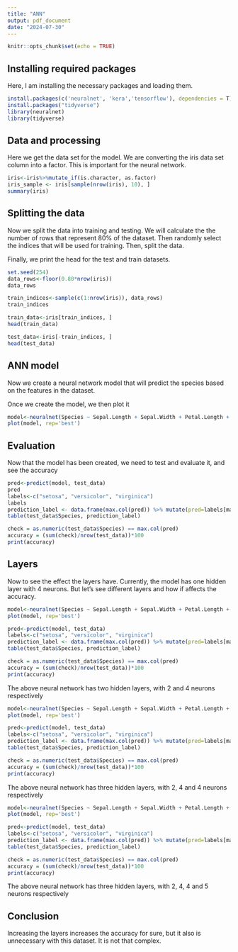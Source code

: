 ```yaml
---
title: "ANN"
output: pdf_document
date: "2024-07-30"
---
```


```r
knitr::opts_chunk$set(echo = TRUE)
```

## Installing required packages

Here, I am installing the necessary packages and loading them.

```r
install.packages(c('neuralnet', 'kera','tensorflow'), dependencies = T)
install.packages("tidyverse")
library(neuralnet)
library(tidyverse)
```

## Data and processing

Here we get the data set for the model. We are converting the iris data set column into a factor. This is important for the neural network.

```r
iris<-iris%>%mutate_if(is.character, as.factor)
iris_sample <- iris[sample(nrow(iris), 10), ]
summary(iris)
```

## Splitting the data

Now we split the data into training and testing.
We will calculate the the number of rows that represent 80% of the dataset. Then randomly select the indices that will be used for training. Then, split the data.

Finally, we print the head for the test and train datasets.

```r
set.seed(254)
data_rows<-floor(0.80*nrow(iris))
data_rows

train_indices<-sample(c(1:nrow(iris)), data_rows)
train_indices

train_data<-iris[train_indices, ]
head(train_data)

test_data<-iris[-train_indices, ]
head(test_data)
```

## ANN model

Now we create a neural network model that will predict the species based on the features in the dataset.

Once we create the model, we then plot it

```r
model<-neuralnet(Species ~ Sepal.Length + Sepal.Width + Petal.Length + Petal.Width, data = train_data, hidden = c(4), linear.output = FALSE)
plot(model, rep='best')
```

## Evaluation

Now that the model has been created, we need to test and evaluate it, and see the accuracy

```r
pred<-predict(model, test_data)
pred
labels<-c("setosa", "versicolor", "virginica")
labels
prediction_label <- data.frame(max.col(pred)) %>% mutate(pred=labels[max.col.pred.]) %>% select(2) %>% unlist()
table(test_data$Species, prediction_label)

check = as.numeric(test_data$Species) == max.col(pred)
accuracy = (sum(check)/nrow(test_data))*100
print(accuracy)
```

## Layers

Now to see the effect the layers have. Currently, the model has one hidden layer with 4 neurons. But let's see different layers and how if affects the accuracy.

```r
model<-neuralnet(Species ~ Sepal.Length + Sepal.Width + Petal.Length + Petal.Width, data = train_data, hidden = c(2, 4), linear.output = FALSE)
plot(model, rep='best')

pred<-predict(model, test_data)
labels<-c("setosa", "versicolor", "virginica")
prediction_label <- data.frame(max.col(pred)) %>% mutate(pred=labels[max.col.pred.]) %>% select(2) %>% unlist()
table(test_data$Species, prediction_label)

check = as.numeric(test_data$Species) == max.col(pred)
accuracy = (sum(check)/nrow(test_data))*100
print(accuracy)
```

The above neural network has two hidden layers, with 2 and 4 neurons respectively

```r
model<-neuralnet(Species ~ Sepal.Length + Sepal.Width + Petal.Length + Petal.Width, data = train_data, hidden = c(2, 4, 4), linear.output = FALSE)
plot(model, rep='best')

pred<-predict(model, test_data)
labels<-c("setosa", "versicolor", "virginica")
prediction_label <- data.frame(max.col(pred)) %>% mutate(pred=labels[max.col.pred.]) %>% select(2) %>% unlist()
table(test_data$Species, prediction_label)

check = as.numeric(test_data$Species) == max.col(pred)
accuracy = (sum(check)/nrow(test_data))*100
print(accuracy)
```

The above neural network has three hidden layers, with 2, 4 and 4 neurons respectively

```r
model<-neuralnet(Species ~ Sepal.Length + Sepal.Width + Petal.Length + Petal.Width, data = train_data, hidden = c(2, 4, 4, 5), linear.output = FALSE)
plot(model, rep='best')

pred<-predict(model, test_data)
labels<-c("setosa", "versicolor", "virginica")
prediction_label <- data.frame(max.col(pred)) %>% mutate(pred=labels[max.col.pred.]) %>% select(2) %>% unlist()
table(test_data$Species, prediction_label)

check = as.numeric(test_data$Species) == max.col(pred)
accuracy = (sum(check)/nrow(test_data))*100
print(accuracy)
```

The above neural network has three hidden layers, with 2, 4, 4 and 5 neurons respectively

## Conclusion

Increasing the layers increases the accuracy for sure, but it also is unnecessary with this dataset. It is not that complex.